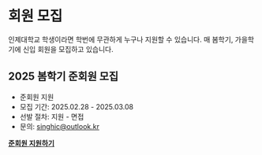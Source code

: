 # 회원 모집

인제대학교 학생이라면 학번에 무관하게 누구나 지원할 수 있습니다.
매 봄학기, 가을학기에 신입 회원을 모집하고 있습니다.

## 2025 봄학기 준회원 모집
- 준회원 지원
- 모집 기간: 2025.02.28 - 2025.03.08
- 선발 절차: 지원 - 면접
- 문의: [singhic@outlook.kr](mailto:singhic@outlook.kr)

<b>[준회원 지원하기](https://forms.gle/PDEpXGaQXjPyJ3Tx5)</b>
